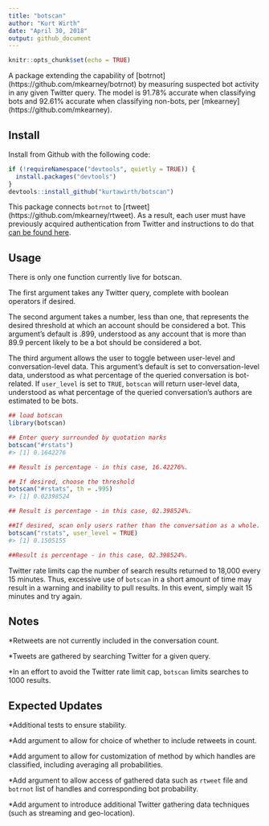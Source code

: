 ---
title: "botscan"
author: "Kurt Wirth"
date: "April 30, 2018"
output: github_document
---

```{r setup, include=FALSE}
knitr::opts_chunk$set(echo = TRUE)
```
A package extending the capability of [botrnot]
(https://github.com/mkearney/botrnot) by measuring suspected bot activity in any 
given Twitter query. The model is 91.78% accurate when classifying bots and 
92.61% accurate when classifying non-bots, per [mkearney]
(https://github.com/mkearney).

## Install

Install from Github with the following code:

```{r install, eval = FALSE}
if (!requireNamespace("devtools", quietly = TRUE)) {
  install.packages("devtools")
}
devtools::install_github("kurtawirth/botscan")
```

This package connects <code>botrnot</code> to [rtweet]
(https://github.com/mkearney/rtweet). As a result, each user must have 
previously acquired authentication from Twitter and instructions to do that 
[can be found here](http://rtweet.info/articles/auth.html).

## Usage

There is only one function currently live for botscan. 

The first argument takes any Twitter query, complete with boolean operators if
desired.

The second argument takes a number, less than one, that represents the desired 
threshold at which an account should be considered a bot. This argument's 
default is .899, understood as any account that is more than 89.9 percent 
likely to be a bot should be considered a bot.

The third argument allows the user to toggle between user-level and
conversation-level data. This argument's default is set to conversation-level
data, understood as what percentage of the queried conversation is bot-related.
If <code>user_level</code> is set to <code>TRUE</code>, <code>botscan</code> 
will return user-level data, understood as what percentage of the queried 
conversation's authors are estimated to be bots.

```{r usage, eval = FALSE}
## load botscan
library(botscan)

## Enter query surrounded by quotation marks
botscan("#rstats")
#> [1] 0.1642276

## Result is percentage - in this case, 16.42276%.

## If desired, choose the threshold
botscan("#rstats", th = .995)
#> [1] 0.02398524

## Result is percentage - in this case, 02.398524%.

##If desired, scan only users rather than the conversation as a whole.
botscan("rstats", user_level = TRUE)
#> [1] 0.1505155

##Result is percentage - in this case, 02.398524%.
```

Twitter rate limits cap the number of search results returned to 18,000 every 
15 minutes. Thus, excessive use of <code>botscan</code> in a short amount of 
time may result in a warning and inability to pull results. In this event, 
simply wait 15 minutes and try again.

## Notes

*Retweets are not currently included in the conversation count.

*Tweets are gathered by searching Twitter for a given query.

*In an effort to avoid the Twitter rate limit cap, <code>botscan</code> limits 
searches to 1000 results.

## Expected Updates

*Additional tests to ensure stability.

*Add argument to allow for choice of whether to include retweets in count.

*Add argument to allow for customization of method by which handles are 
classified, including averaging all probabilities.

*Add argument to allow access of gathered data such as <code>rtweet</code> file
and <code>botrnot</code> list of handles and corresponding bot probability.

*Add argument to introduce additional Twitter gathering data techniques (such as 
streaming and geo-location).
